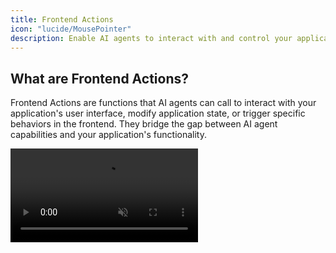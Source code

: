 ```yaml
---
title: Frontend Actions
icon: "lucide/MousePointer"
description: Enable AI agents to interact with and control your application's user interface and functionality.
---
```


## What are Frontend Actions?

Frontend Actions are functions that AI agents can call to interact with your application's user interface, modify application state, or trigger specific behaviors in the frontend. They bridge the gap between AI agent capabilities and your application's functionality.

<video src="/images/use-copilot-action/useCopilotAction.gif" className="rounded-lg shadow-xl" loop playsInline controls autoPlay muted />

Instead of just responding with text, agents can take concrete actions within your application, creating more interactive and useful AI experiences.

## Why Use Frontend Actions?

Frontend Actions transform AI agents from passive responders to active participants in your application:

### **Direct Application Control**
Agents can manipulate your application's state, update UI components, and trigger specific functionality based on user requests.

### **Contextual Interactions**
Actions are aware of current application state and can make intelligent decisions about what actions to take and when.

### **Enhanced User Experience**
Users can accomplish complex tasks through natural language without manually navigating through multiple UI elements.

### **Workflow Automation**
Agents can execute multi-step processes, combining multiple actions to complete complex user requests.

### **Real-time Responsiveness**
Actions execute immediately, providing users with instant feedback and results within the application interface.

## Common Frontend Action Patterns

### **State Manipulation**
Actions that modify application state, such as updating user preferences, changing view modes, or modifying data structures.

### **Navigation Control**
Actions that navigate between different parts of your application, open specific pages, or change the current view.

### **Data Operations**
Actions that create, read, update, or delete data within your application, often reflecting changes immediately in the UI.

### **UI Component Control**
Actions that show/hide elements, trigger animations, open modals, or modify the appearance of interface components.

### **External Integrations**
Actions that trigger integrations with external services while updating the frontend to reflect the results.

## Types of Frontend Actions

### **Synchronous Actions**
Actions that execute immediately and return results directly, suitable for simple state changes or UI updates.

### **Asynchronous Actions**
Actions that handle longer-running operations, often providing progress updates and handling completion states.

### **Parameterized Actions**
Actions that accept parameters from the AI agent, allowing for flexible and contextual execution based on user requests.

### **Conditional Actions**
Actions that include logic to determine whether they should execute based on current application state or user permissions.

## When to Use Frontend Actions

Consider Frontend Actions when you want agents to:

- **Modify application state** based on user requests
- **Trigger specific functionality** without user manual interaction
- **Automate workflows** that span multiple UI interactions
- **Provide immediate feedback** through UI changes
- **Access application-specific features** that enhance agent capabilities
- **Create shortcuts** for complex user operations
- **Integrate with application data** in real-time

## Implementation Considerations

### **Security**
- Validate all action parameters to prevent malicious input
- Implement proper authorization checks for sensitive actions
- Consider rate limiting for actions that could impact performance

### **User Experience**
- Provide clear feedback when actions are executing
- Handle action failures gracefully with appropriate error messages
- Ensure actions don't disrupt ongoing user interactions

### **Performance**
- Optimize action execution to avoid blocking the UI
- Consider caching strategies for frequently called actions
- Implement proper loading states for longer-running actions

### **Maintainability**
- Keep actions focused and single-purpose
- Document action parameters and expected behaviors
- Design actions to be testable and debuggable

---

## Ready to Implement Frontend Actions?

Frontend Actions can be implemented across all CopilotKit integrations, with each framework providing different approaches for connecting AI agents to your application's functionality.

**Choose your integration above to see framework-specific implementation guides and examples.** 